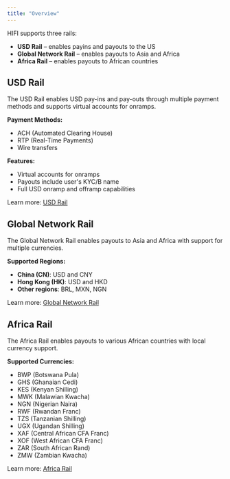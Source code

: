 ```yaml
---
title: "Overview"
---
```


HIFI supports three rails:

- **USD Rail** – enables payins and payouts to the US
- **Global Network Rail** – enables payouts to Asia and Africa
- **Africa Rail** – enables payouts to African countries

## USD Rail

The USD Rail enables USD pay-ins and pay-outs through multiple payment methods and supports virtual accounts for onramps.

**Payment Methods:**

- ACH (Automated Clearing House)
- RTP (Real-Time Payments)
- Wire transfers

**Features:**

- Virtual accounts for onramps
- Payouts include user's KYC/B name
- Full USD onramp and offramp capabilities

Learn more: [USD Rail](/docs/rails/usd)

## Global Network Rail

The Global Network Rail enables payouts to Asia and Africa with support for multiple currencies.

**Supported Regions:**

- **China (CN)**: USD and CNY
- **Hong Kong (HK)**: USD and HKD
- **Other regions**: BRL, MXN, NGN

Learn more: [Global Network Rail](/docs/rails/global-network)

## Africa Rail

The Africa Rail enables payouts to various African countries with local currency support.

**Supported Currencies:**

- BWP (Botswana Pula)
- GHS (Ghanaian Cedi)
- KES (Kenyan Shilling)
- MWK (Malawian Kwacha)
- NGN (Nigerian Naira)
- RWF (Rwandan Franc)
- TZS (Tanzanian Shilling)
- UGX (Ugandan Shilling)
- XAF (Central African CFA Franc)
- XOF (West African CFA Franc)
- ZAR (South African Rand)
- ZMW (Zambian Kwacha)

Learn more: [Africa Rail](/docs/rails/africa)
